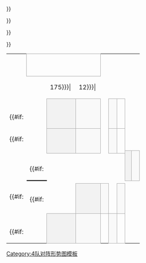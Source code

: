 {| border=0 cellpadding=0 cellspacing=0 style="font-size: 90%; margin:1em 2em 1em 1em;"
| &nbsp;
| align="center" colspan="5" style="border:1px solid #aaa;" bgcolor=#f2f2f2|{{{RD1|Semifinals}}}
| colspan=2|
| align="center" colspan="7" style="border:1px solid #aaa;" bgcolor=#f2f2f2|{{{RD2|Final}}}

|-
| width=1|&nbsp;
| width=25|&nbsp;
| width={{{team-width|175}}}|&nbsp;
| width={{{score-width|12}}}|&nbsp;
| width={{{score-width|12}}}|&nbsp;
| width={{{score-width|12}}}|&nbsp;
| width=5|&nbsp;
| width=5|&nbsp;
| width=25|&nbsp;
| width={{{team-width|175}}}|&nbsp;
| width={{{score-width|12}}}|&nbsp;
| width={{{score-width|12}}}|&nbsp;
| width={{{score-width|12}}}|&nbsp;
| width={{{score-width|12}}}|&nbsp;
| width={{{score-width|12}}}|&nbsp;

|-
| height="14" |&nbsp;
{{#if:{{{RD1-seed1|}}}
|
<td align=center bgcolor="#f2f2f2" style="border:1px solid #aaa;"> {{{RD1-seed1}}}</td>
<td style="border:1px solid #aaa;" bgcolor=#f9f9f9> &nbsp;{{{RD1-team1|&nbsp;}}}</td>
|
<td colspan="2" style="border:1px solid #aaa;" bgcolor=#f9f9f9> &nbsp;{{{RD1-team1|&nbsp;}}}</td>
}}
| align=center style="border:1px solid #aaa; border-left: 0px;" bgcolor=#f9f9f9| {{{RD1-score1-1|&nbsp;}}}
| align=center style="border:1px solid #aaa; border-left: 0px;" bgcolor=#f9f9f9| {{{RD1-score1-2|&nbsp;}}}
| align=center style="border:1px solid #aaa; border-left: 0px;" bgcolor=#f9f9f9| {{{RD1-score1-3|&nbsp;}}}
| style="border-width:0 0 2px 0; border-style:solid;border-color:black;"|&nbsp;

|-
| height="7" |
{{#if:{{{RD1-seed2|}}}
|
<td rowspan="2" align=center bgcolor="#f2f2f2" style="border:1px solid #aaa;"> {{{RD1-seed2}}}</td>
<td rowspan="2" style="border:1px solid #aaa;" bgcolor=#f9f9f9> &nbsp;{{{RD1-team2|&nbsp;}}}</td>
|
<td rowspan="2" colspan="2" style="border:1px solid #aaa;" bgcolor=#f9f9f9> &nbsp;{{{RD1-team2|&nbsp;}}}</td>
}}
| rowspan="2" align=center style="border:1px solid #aaa; border-left: 0px;" bgcolor=#f9f9f9| {{{RD1-score2-1|&nbsp;}}}
| rowspan="2" align=center style="border:1px solid #aaa; border-left: 0px;" bgcolor=#f9f9f9| {{{RD1-score2-2|&nbsp;}}}
| rowspan="2" align=center style="border:1px solid #aaa; border-left: 0px;" bgcolor=#f9f9f9| {{{RD1-score2-3|&nbsp;}}}
| rowspan="6" style="border-width:2px 2px 2px 0; border-style:solid;border-color:black;"|&nbsp;

|-
| height="7" |
| rowspan="2" style="border-width:0 0 2px 0; border-style:solid;border-color:black;"|&nbsp;
{{#if:{{{RD2-seed1|}}}
|
<td rowspan="2" align=center bgcolor="#f2f2f2" style="border:1px solid #aaa;"> {{{RD2-seed1}}}</td>
<td rowspan="2" style="border:1px solid #aaa;" bgcolor=#f9f9f9> &nbsp;{{{RD2-team1|&nbsp;}}}</td>
|
<td rowspan="2" colspan="2" style="border:1px solid #aaa;" bgcolor=#f9f9f9> &nbsp;{{{RD2-team1|&nbsp;}}}</td>
}}
| rowspan="2" align=center style="border:1px solid #aaa; border-left: 0px;" bgcolor=#f9f9f9| {{{RD2-score1-1|&nbsp;}}}
| rowspan="2" align=center style="border:1px solid #aaa; border-left: 0px;" bgcolor=#f9f9f9| {{{RD2-score1-2|&nbsp;}}}
| rowspan="2" align=center style="border:1px solid #aaa; border-left: 0px;" bgcolor=#f9f9f9| {{{RD2-score1-3|&nbsp;}}}
| rowspan="2" align=center style="border:1px solid #aaa; border-left: 0px;" bgcolor=#f9f9f9| {{{RD2-score1-4|&nbsp;}}}
| rowspan="2" align=center style="border:1px solid #aaa; border-left: 0px;" bgcolor=#f9f9f9| {{{RD2-score1-5|&nbsp;}}}

|-
| height="7" |
| colspan="5" rowspan="2" align="center"| {{{group1|}}}

|-
| height="7" |
| rowspan="2" style="border-width:2px 0 0 0; border-style:solid;border-color:black;"|&nbsp;
{{#if:{{{RD2-seed2|}}}
|
<td rowspan="2" align=center bgcolor="#f2f2f2" style="border:1px solid #aaa;"> {{{RD2-seed2}}}</td>
<td rowspan="2" style="border:1px solid #aaa;" bgcolor=#f9f9f9> &nbsp;{{{RD2-team2|&nbsp;}}}</td>
|
<td rowspan="2" colspan="2" style="border:1px solid #aaa;" bgcolor=#f9f9f9> &nbsp;{{{RD2-team2|&nbsp;}}}</td>
}}
| rowspan="2" align=center style="border:1px solid #aaa; border-left: 0px;" bgcolor=#f9f9f9| {{{RD2-score2-1|&nbsp;}}}
| rowspan="2" align=center style="border:1px solid #aaa; border-left: 0px;" bgcolor=#f9f9f9| {{{RD2-score2-2|&nbsp;}}}
| rowspan="2" align=center style="border:1px solid #aaa; border-left: 0px;" bgcolor=#f9f9f9| {{{RD2-score2-3|&nbsp;}}}
| rowspan="2" align=center style="border:1px solid #aaa; border-left: 0px;" bgcolor=#f9f9f9| {{{RD2-score2-4|&nbsp;}}}
| rowspan="2" align=center style="border:1px solid #aaa; border-left: 0px;" bgcolor=#f9f9f9| {{{RD2-score2-5|&nbsp;}}}

|-
| height="7" |
{{#if:{{{RD1-seed3|}}}
|
<td rowspan="2" align=center bgcolor="#f2f2f2" style="border:1px solid #aaa;"> {{{RD1-seed3}}}</td>
<td rowspan="2" style="border:1px solid #aaa;" bgcolor=#f9f9f9> &nbsp;{{{RD1-team3|&nbsp;}}}</td>
|
<td rowspan="2" colspan="2" style="border:1px solid #aaa;" bgcolor=#f9f9f9> &nbsp;{{{RD1-team3|&nbsp;}}}</td>
}}
| rowspan="2" align=center style="border:1px solid #aaa; border-left: 0px;" bgcolor=#f9f9f9| {{{RD1-score3-1|&nbsp;}}}
| rowspan="2" align=center style="border:1px solid #aaa; border-left: 0px;" bgcolor=#f9f9f9| {{{RD1-score3-2|&nbsp;}}}
| rowspan="2" align=center style="border:1px solid #aaa; border-left: 0px;" bgcolor=#f9f9f9| {{{RD1-score3-3|&nbsp;}}}

|-
| height="7" |

|-
| height="14" |&nbsp;
{{#if:{{{RD1-seed4|}}}
|
<td align=center bgcolor="#f2f2f2" style="border:1px solid #aaa;"> {{{RD1-seed4}}}</td>
<td style="border:1px solid #aaa;" bgcolor=#f9f9f9> &nbsp;{{{RD1-team4|&nbsp;}}}</td>
|
<td colspan="2" style="border:1px solid #aaa;" bgcolor=#f9f9f9> &nbsp;{{{RD1-team4|&nbsp;}}}</td>
}}

| align=center style="border:1px solid #aaa; border-left: 0px;" bgcolor=#f9f9f9| {{{RD1-score4-1|&nbsp;}}}
| align=center style="border:1px solid #aaa; border-left: 0px;" bgcolor=#f9f9f9| {{{RD1-score4-2|&nbsp;}}}
| align=center style="border:1px solid #aaa; border-left: 0px;" bgcolor=#f9f9f9| {{{RD1-score4-3|&nbsp;}}}
| style="border-width:2px 0 0 0; border-style:solid;border-color:black;"|&nbsp;
|}<noinclude>
{{template doc}}
[[Category:4队对阵形势图模板]]
</noinclude>
